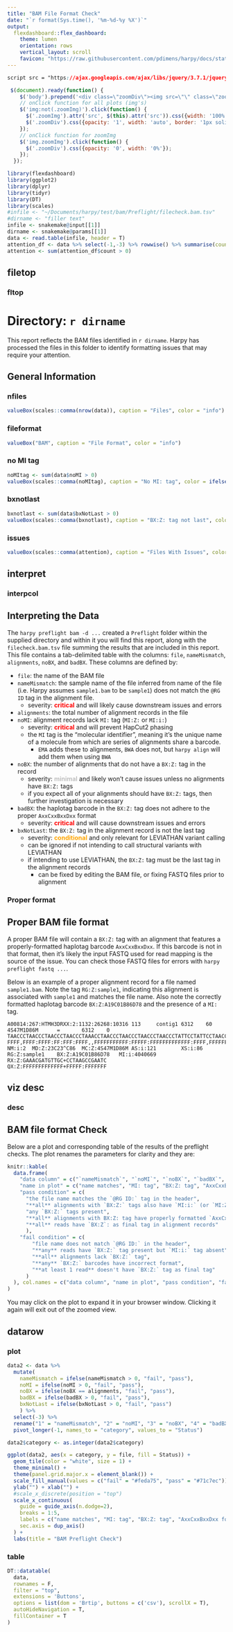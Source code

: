 ```yaml
---
title: "BAM File Format Check"
date: "`r format(Sys.time(), '%m-%d-%y %X')`"
output:
  flexdashboard::flex_dashboard:
    theme: lumen
    orientation: rows  
    vertical_layout: scroll
    favicon: "https://raw.githubusercontent.com/pdimens/harpy/docs/static/favicon.png"
---
```



```css
script src = "https://ajax.googleapis.com/ajax/libs/jquery/3.7.1/jquery.min.js"
```
```js
 $(document).ready(function() {
    $('body').prepend('<div class=\"zoomDiv\"><img src=\"\" class=\"zoomImg\"></div>');
    // onClick function for all plots (img's)
    $('img:not(.zoomImg)').click(function() {
      $('.zoomImg').attr('src', $(this).attr('src')).css({width: '100%'});
      $('.zoomDiv').css({opacity: '1', width: 'auto', border: '1px solid white', borderRadius: '5px', position: 'fixed', top: '50%', left: '50%', marginRight: '-50%', transform: 'translate(-50%, -50%)', boxShadow: '0px 0px 50px #888888', zIndex: '50', overflow: 'auto', maxHeight: '90%'});
    });
    // onClick function for zoomImg
    $('img.zoomImg').click(function() {
      $('.zoomDiv').css({opacity: '0', width: '0%'}); 
    });
  });
```

```r
library(flexdashboard)
library(ggplot2)
library(dplyr)
library(tidyr)
library(DT)
library(scales)
#infile <- "~/Documents/harpy/test/bam/Preflight/filecheck.bam.tsv"
#dirname <- "filler text"
infile <- snakemake@input[[1]]
dirname <- snakemake@params[[1]]
data <- read.table(infile, header = T)
attention_df <- data %>% select(-1,-3) %>% rowwise() %>% summarise(count = sum(c(nameMismatch, noBX, badBX)))
attention <- sum(attention_df$count > 0)
```
## filetop
### fltop {.no-title}
<h1> Directory: `r dirname` </h1>

This report reflects the BAM files identified in `r dirname`. Harpy has processed
the files in this folder to identify formatting issues that may require your attention.

## General Information {data-height=100}
### nfiles
```r
valueBox(scales::comma(nrow(data)), caption = "Files", color = "info")
```

### fileformat
```r
valueBox("BAM", caption = "File Format", color = "info")
```

### no MI tag
```r
noMItag <- sum(data$noMI > 0)
valueBox(scales::comma(noMItag), caption = "No MI: tag", color = ifelse(noMItag > 0, "warning", "success"))
```

### bxnotlast
```r
bxnotlast <- sum(data$bxNotLast > 0)
valueBox(scales::comma(bxnotlast), caption = "BX:Z: tag not last", color = ifelse(bxnotlast > 0, "warning", "success"))
```

### issues
```r
valueBox(scales::comma(attention), caption = "Files With Issues", color = ifelse(attention > 0, "warning", "success"))
```

## interpret
### interpcol {.no-title}
<h2> Interpreting the Data </h2>

The `harpy preflight bam -d ...` created a `Preflight` folder within
the supplied directory and within it you will find this report, along with the
`filecheck.bam.tsv` file summing the results that are included in this report.
This file contains a tab-delimited table with the columns: `file`,	`nameMismatch`, `alignments`,	`noBX`, and	`badBX`. These columns are defined by:

- `file`: the name of the BAM file
- `nameMismatch`: the sample name of the file inferred from name of the file (i.e. Harpy assumes `sample1.bam` to be `sample1`) does not match the `@RG ID` tag in the alignment file.
  - severity: <strong style='color:red;'>critical</strong> and will likely cause downstream issues and errors
- `alignments`: the total number of alignment records in the file
- `noMI`: alignment records lack `MI:` tag (`MI:Z:` or `MI:i:`)
  - severity: <strong style='color:red;'>critical</strong> and will prevent HapCut2 phasing
  - the `MI` tag is the "molecular identifier", meaning it's the unique name of a molecule from which are series of alignments share a barcode. 
    - `EMA` adds these to alignments, `BWA` does not, but `harpy align` will add them when using `BWA`
- `noBX`: the number of alignments that do not have a `BX:Z:` tag in the record
  - severity: <strong style='color:#c0c0c0;'>minimal</strong> and likely won't cause issues unless no alignments have `BX:Z:` tags
  - if you expect all of your alignments should have `BX:Z:` tags, then further investigation is necessary
- `badBX`: the haplotag barcode in the `BX:Z:` tag does not adhere to the proper `AxxCxxBxxDxx` format
  - severity: <strong style='color:red;'>critical</strong> and will cause downstream issues and errors
- `bxNotLast`: the `BX:Z:` tag in the alignment record is not the last tag
  - severity: <strong style='color:orange;'>conditional</strong> and only relevant for LEVIATHAN variant calling 
  - can be ignored if not intending to call structural variants with LEVIATHAN
  - if intending to use LEVIATHAN, the `BX:Z:` tag must be the last tag in the alignment records
    - can be fixed by editing the BAM file, or fixing FASTQ files prior to alignment


### Proper format {.no-title}
<h2> Proper BAM file format </h2>

A proper BAM file will contain a `BX:Z:` tag with an alignment that features a
properly-formatted haplotag barcode `AxxCxxBxxDxx`. If this barcode is not in that
format, then it's likely the input FASTQ used for read mapping is the source of the
issue. You can check those FASTQ files for errors with `harpy preflight fastq ...`. 

Below is an example of a proper alignment record for a file named `sample1.bam`.
Note the tag `RG:Z:sample1`, indicating this alignment is associated with `sample1` and
matches the file name. Also note the correctly formatted haplotag barcode `BX:Z:A19C01B86D78`
and the presence of a `MI:` tag.
```
A00814:267:HTMH3DRXX:2:1132:26268:10316 113     contig1 6312    60      4S47M1D86M      =       6312    0       TAACCCTAACCCTAACCCTAACCCTAAACCTAACCCTAACCCTAACCCTAACCCTATTCCTATTCCTAACCCTAACCCTAAAAACCAACTGCACCCCGGTGCACTTTTGGCTATTACCCCCTATCATACCCTTGTCC     FFFF,FFFF:FFFF:FF:FFF:FFFF,,FFFFFFFFFFF:FFFFF:FFFFFFFFFFFFF:FFFF,FFFFFFFFF:FF:F:FFFFF,F:,FFFFFFFFFF:FFF,FFFFFF:FFFFFF:FFFF:FFFFFFFFFF:FFF     NM:i:2  MD:Z:23C23^C86  MC:Z:4S47M1D86M AS:i:121        XS:i:86 RG:Z:sample1    BX:Z:A19C01B86D78   MI:i:4040669       RX:Z:GAAACGATGTTGC+CCTAAGCCGAATC        QX:Z:FFFFFFFFFFFFF+FFFFF:FFFFFFF
```

## viz desc
### desc {.no-title}
<h2> BAM file format Check </h2>
Below are a plot and corresponding table of the results of the preflight checks.
The plot renames the parameters for clarity and they are:

```r
knitr::kable(
  data.frame(
    "data column" = c("`nameMismatch`", "`noMI`", "`noBX`", "`badBX`", "`bxNotLast`"),
    "name in plot" = c("name matches", "MI: tag", "BX:Z: tag", "AxxCxxBxxDxx format", "BX:Z: last tag"),
    "pass condition" = c(
      "the file name matches the `@RG ID:` tag in the header",
      "**all** alignments with `BX:Z:` tags also have `MI:i:` (or `MI:Z:`) tags",
      "any `BX:Z:` tags present",
      "**all** alignments with BX:Z: tag have properly formatted `AxxCxxBxxDxx` barcodes",
      "**all** reads have `BX:Z`: as final tag in alignment records"
      ),
    "fail condition" = c(
        "file name does not match `@RG ID:` in the header",
        "**any** reads have `BX:Z:` tag present but `MI:i:` tag absent",
        "**all** alignments lack `BX:Z:` tag",
        "**any** `BX:Z:` barcodes have incorrect format",
        "**at least 1 read** doesn't have `BX:Z:` tag as final tag"
      )
  ), col.names = c("data column", "name in plot", "pass condition", "fail condition")
)
```

You may click on the plot to expand it in your browser window. Clicking it again will exit
out of the zoomed view.

## datarow
### plot {.no-title}
```r
data2 <- data %>% 
  mutate(
    nameMismatch = ifelse(nameMismatch > 0, "fail", "pass"),
    noMI = ifelse(noMI > 0, "fail", "pass"),
    noBX = ifelse(noBX == alignments, "fail", "pass"),
    badBX = ifelse(badBX > 0, "fail", "pass"),
    bxNotLast = ifelse(bxNotLast > 0, "fail", "pass")
    ) %>% 
  select(-3) %>% 
  rename("1" = "nameMismatch", "2" = "noMI", "3" = "noBX", "4" = "badBX", "5" = "bxNotLast") %>% 
  pivot_longer(-1, names_to = "category", values_to = "Status")

data2$category <- as.integer(data2$category)
```

```r
ggplot(data2, aes(x = category, y = file, fill = Status)) +
  geom_tile(color = "white", size = 1) +
  theme_minimal() +
  theme(panel.grid.major.x = element_blank()) +
  scale_fill_manual(values = c("fail" = "#feda75", "pass" = "#71c7ec")) +
  ylab("") + xlab("") +
  #scale_x_discrete(position = "top")
  scale_x_continuous(
    guide = guide_axis(n.dodge=2),
    breaks = 1:5,
    labels = c("name matches", "MI: tag", "BX:Z: tag", "AxxCxxBxxDxx format", "BX:Z: last tag"),
    sec.axis = dup_axis()
  ) +
  labs(title = "BAM Preflight Check")
```

### table {.no-title}
```r
DT::datatable(
  data,
  rownames = F,
  filter = "top",
  extensions = 'Buttons',
  options = list(dom = 'Brtip', buttons = c('csv'), scrollX = T),
  autoHideNavigation = T,
  fillContainer = T
)
```
